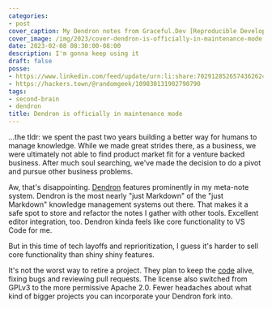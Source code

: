 ```yaml
---
categories:
- post
cover_caption: My Dendron notes from Graceful.Dev [Reproducible Development with Containers](https://graceful.dev/courses/devcontainers/)
cover_image: /img/2023/cover-dendron-is-officially-in-maintenance-mode.png
date: 2023-02-08 08:30:00-08:00
description: I'm gonna keep using it
draft: false
posse:
- https://www.linkedin.com/feed/update/urn:li:share:7029128526574362624/
- https://hackers.town/@randomgeek/109830131902790790
tags:
- second-brain
- dendron
title: Dendron is officially in maintenance mode
---
```


<Quote
  from="Kevin Lin"
  cite="https://discord.com/channels/717965437182410783/737323300967022732/1072563304289030164"
  title="#announcements on Dendron Discord">
…the tldr: we spent the past two years building a better way for humans to manage knowledge. While we made great strides there, as a business, we were ultimately not able to find product market fit for a venture backed business. After much soul searching, we've made the decision to do a pivot and pursue other business problems.
</Quote>

Aw, that's disappointing.
[Dendron][dendron] features prominently in my meta-note system.
Dendron is the most nearly "just Markdown" of the "just Markdown" knowledge management systems out there.
That makes it a safe spot to store and refactor the notes I gather with other tools.
Excellent editor integration, too.
Dendron kinda feels like core functionality to VS Code for me.

But in this time of tech layoffs and reprioritization, I guess it's harder to
sell core functionality than shiny shiny features.

It's not the worst way to retire a project.
They plan to keep the [code][repo] alive, fixing bugs and reviewing pull requests.
The license also switched from GPLv3 to the more permissive Apache 2.0.
Fewer headaches about what kind of bigger projects you can incorporate your Dendron fork into.

[repo]: https://github.com/dendronhq/dendron
[dendron]: https://www.dendron.so
